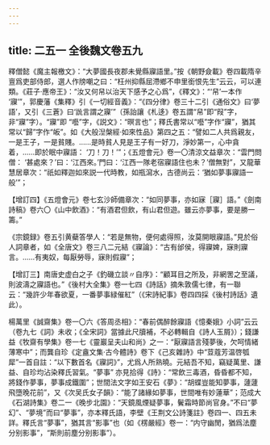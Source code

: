 ```yaml
---
---
---
```

title: 二五一 全後魏文卷五九
---




釋僧懿《魔主報檄文》：“大夢國長夜郡未覺縣寱語里。”按《朝野僉載》卷四載隋辛亶爲吏部侍郎，選人作牓嘲之曰：“枉州抑縣屈滯鄉不申里銜恨先生”云云，可以連類。《莊子·應帝王》：“汝又何帠以治天下感予之心爲”，《釋文》：“‘帠’一本作 ‘寱’”，郭慶藩《集釋》引《一切經音義》：“《四分律》卷三十二引《通俗文》曰‘夢語’，又引《三蒼》曰‘詤言謂之寱’”（孫詒讓《札迻》卷五謂“帠”即“叚”字，非“寱”字）。“寱”即 “囈”字，《説文》：“暝言也”；釋氏書常以“囈”字作“寱”，猶其常以“歸”字作“皈”。如《大般湼槃經·如來性品》第四之五：“譬如二人共爲親友，一是王子，一是貧賤。……是時貧人見是王子有一好刀，淨妙第一，心中貪着，……即於眠中寱語： ‘刀！刀！’”；《五燈會元》卷一〇清涼文益章次：“雲門問僧： ‘甚處來？’曰：‘江西來。’門曰：‘江西一隊老宿寱語住也未？’僧無對”，又龍華慧居章次：“祇如釋迦如來説一代時教，如瓶瀉水，古德尚云：‘猶如夢事寱語一般’”；

【增訂四】《五燈會元》卷七玄沙師備章次：“如同夢事，亦如寐［寱］語。”《劍南詩稿》卷六〇《山中飲酒》：“有酒君但飲，有山君但遊。雖云亦夢事，要是勝一籌。”

《宗鏡録》卷五引黄蘗答學人：“若是無物，便何處得照，汝莫開眼寱語。”見於俗人詞章者，如《全唐文》卷三八二元結《寱論》：“古有邰侯，得寱婢，寐則寱言。……有夷奴，每厭勞辱，寐則假寱”；

【增訂三】南唐史虚白之子《釣磯立談〃自序》：“顧耳目之所及，非網罟之至議，則波濤之寱語也。”《後村大全集》卷一七四《詩話》摘朱敦儒七律，有一聯云：“幾許少年春欲夏，一番夢事緑催紅”（《宋詩紀事》卷四四採《後村詩話》遺此）。

楊萬里《誠齋集》卷一〇六《答周丞相》：“春前偶醉餘寱語《憶秦娥》小詞”云云（卷九七《詞》未收；《全宋詞》當據此尺牘補，不必轉輯自《詩人玉屑》）；錢謙益《牧齋有學集》卷一七《靈巖呈夫山和尚》之一：“厭寱語言殘夢後，欠呵情緒薄寒中”；而龔自珍《定盦文集·古今體詩》卷下《己亥雜詩》中“荳蔻芳温啓瓠犀”一首自註：“以下數首名《寱詞》”，尤爲人所熟曉。元結吾不知，竊疑萬里、謙益、自珍均沾染釋氏習氣。“夢事” 亦見拾得《詩》：“常飲三毒酒，昏昏都不知，將錢作夢事，夢事成鐵圍”；世間法文字如王安石《夢》：“胡蝶豈能知夢事，蘧蘧飛墮晚花前”，又《次吴氏女子韻》：“能了諸緣如夢事，世間唯有妙蓮華”；范成大《石湖詩集》卷二一《晚步北園》：“天鏡風煙疑夢事，鬢霜時節尚官身。”不曰“夢幻”、“夢境”而曰“夢事”，亦本釋氏語，李壁《王荆文公詩箋註》卷四一、四五未詳。釋氏言“夢事”，猶其言“影事”也（如《楞嚴經》卷一：“内守幽閒，猶爲法塵分别影事”，“斯則前塵分别影事”）。